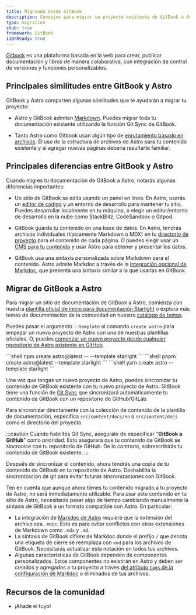 ```yaml
---
title: Migrando desde GitBook
description: Consejos para migrar un proyecto existente de GitBook a Astro
type: migration
stub: true
framework: GitBook
i18nReady: true
---
```



[Gitbook](https://gitbook.com) es una plataforma basada en la web para crear, publicar documentación y libros de manera colaborativa, con integración de control de versiones y funciones personalizables.


## Principales similitudes entre GitBook y Astro

GitBook y Astro comparten algunas similitudes que te ayudarán a migrar tu proyecto:

- Astro y GitBook admiten [Markdown](/es/guides/markdown-content/). Puedes migrar toda tu documentación existente utilizando la función Git Sync de GitBook.

- Tanto Astro como Gitbook usan algún tipo de [enrutamiento basado en archivos](/es/basics/routing/). El uso de la estructura de archivos de Astro para tu contenido existente y al agregar nuevas páginas debería resultarte familiar.

## Principales diferencias entre GitBook y Astro

Cuando migres tu documentación de GitBook a Astro, notarás algunas diferencias importantes:

- Un sitio de GitBook se edita usando un panel en línea. En Astro, usarás un [editor de código](/es/editor-setup/) y un entorno de desarrollo para mantener tu sitio. Puedes desarrollar localmente en tu máquina, o elegir un editor/entorno de desarrollo en la nube como StackBlitz, CodeSandbox o Gitpod.

- GitBook guarda tu contenido en una base de datos. En Astro, tendrás archivos individuales (típicamente Markdown o MDX) en tu [directorio de proyecto](/es/basics/project-structure/) para el contenido de cada página. O puedes elegir usar un [CMS para tu contenido](/es/guides/cms/) y usar Astro para obtener y presentar los datos.

- GitBook usa una sintaxis personalizada sobre Markdown para el contenido. Astro admite Markdoc a través de la [integración opcional de Markdoc](/es/guides/integrations-guide/markdoc/), que presenta una sintaxis similar a la que usarías en GitBook.


## Migrar de GitBook a Astro

Para migrar un sitio de documentación de GitBook a Astro, comienza con nuestra [plantilla oficial de inicio para documentación Starlight](https://starlight.astro.build) o explora más temas de documentación de la comunidad en nuestro [catálogo de temas](https://astro.build/themes?search=&categories%5B%5D=docs).

Puedes pasar el argumento `--template` al comando `create astro` para empezar un nuevo proyecto de Astro con una de nuestras plantillas oficiales. O, puedes [comenzar un nuevo proyecto desde cualquier repositorio de Astro existente en GitHub](/es/install/auto/#plantillas-de-inicio).

  <PackageManagerTabs>
    <Fragment slot="npm">
    ```shell
    npm create astro@latest -- --template starlight
    ```
    </Fragment>
    <Fragment slot="pnpm">
    ```shell
    pnpm create astro@latest --template starlight
    ```
    </Fragment>
    <Fragment slot="yarn">
    ```shell
    yarn create astro --template starlight
    ```
    </Fragment>
  </PackageManagerTabs>

Una vez que tengas un nuevo proyecto de Astro, puedes sincronizar tu contenido de GitBook existente con tu nuevo proyecto de Astro. GitBook tiene una función de [Git Sync](https://docs.gitbook.com/product-tour/git-sync) que sincronizará automáticamente tu contenido de GitBook con un repositorio de GitHub/GitLab.

Para sincronizar directamente con la colección de contenido de la plantilla de documentación, especifica `src/content/docs/en` o `src/content/docs` como el directorio del proyecto.

:::caution
Cuando habilites Git Sync, asegúrate de especificar "**GitBook a GitHub**" como prioridad. Esto asegurará que tu contenido de GitBook se sincronice con tu repositorio de GitHub. De lo contrario, sobrescribirás tu contenido de GitBook existente.
:::

Después de sincronizar el contenido, ahora tendrás una copia de tu contenido de GitBook en tu repositorio de Astro. Deshabilita la sincronización de git para evitar futuras sincronizaciones con GitBook.

Ten en cuenta que aunque ahora tienes tu contenido migrado a tu proyecto de Astro, no será inmediatamente utilizable. Para usar este contenido en tu sitio de Astro, necesitarás pasar algo de tiempo cambiando manualmente la sintaxis de GitBook a un formato compatible con Astro. En particular:

- La integración de [Markdoc de Astro](/es/guides/integrations-guide/markdoc/) requiere que la extensión del archivo sea `.mdoc`. Esto es para evitar conflictos con otras extensiones de Markdown como `.mdx` y `.md`.
- La sintaxis de GitBook difiere de Markdoc donde el prefijo `/` que denota una etiqueta de cierre se reemplaza con `end` para los archivos de GitBook. Necesitarás actualizar esta notación en todos tus archivos.
- Algunas características de GitBook dependen de componentes personalizados. Estos componentes no existirán en Astro y deben ser creados y agregados a tu proyecto a traves [del atributo `tags` de la configuración de Markdoc](/es/guides/integrations-guide/markdoc/#usa-componentes-astro-como-etiquetas-markdoc) o eliminados de tus archivos.

## Recursos de la comunidad

- ¡Añade el tuyo!
